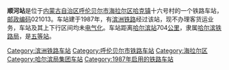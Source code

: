 {{noteTA
|1=zh-cn:始发车次; zh-hk:列車班次;
|2=zh-cn:车次; zh-hk:班次;
}}
{{Infobox China railway station 
|车站名称 = 顺河站
|eng_name = Shunhe Railway Station
|image = 
|caption = 
|address = [[内蒙古自治区|内蒙古自治区]][[呼伦贝尔市|呼伦贝尔市]][[海拉尔区|海拉尔区]][[哈克镇|哈克镇]]十六号村
|coordinates = {{coord|49.178739|120.317583|display=inline,title}}
|code = 57765
|former = 第16号小站
|归属 = [[哈尔滨铁路局|哈尔滨铁路局]]
|车站等级 = [[五等站_(中铁)|五等站]]
|线路 = [[滨洲铁路|滨洲铁路]]
}}
'''顺河站'''是位于[[内蒙古自治区|内蒙古自治区]][[呼伦贝尔市|呼伦贝尔市]][[海拉尔区|海拉尔区]][[哈克镇|哈克镇]]十六号村的一个铁路车站，[[邮政编码|邮政编码]]021013。车站建于1987年，有[[滨洲铁路|滨洲铁路]]经过该站，现不办理客货运业务，车站及其上下行区间均未[[电气化|电气化]]。车站距离[[哈尔滨站|哈尔滨站]]704[[公里|公里]]，隶属[[哈尔滨铁路局|哈尔滨铁路局]]，是[[五等站_(中铁)|五等站]]。

{{start rail box}}
{{s-inop|[[扎罗木得站|扎罗木得站]]|{{站|哈尔滨}}方向}}
{{s-line|[[滨洲铁路|滨洲铁路]]}}
{{s-inop|[[哈克站|哈克站]]|{{站|满洲里}}方向}}
{{end box}}

{{滨洲铁路}}
{{铁路车站小作品}}
{{内蒙古小作品}}

[[Category:滨洲铁路车站|Category:滨洲铁路车站]]
[[Category:呼伦贝尔市铁路车站|Category:呼伦贝尔市铁路车站]]
[[Category:海拉尔区|Category:海拉尔区]]
[[Category:哈尔滨局集团车站|Category:哈尔滨局集团车站]]
[[Category:1987年启用的铁路车站|Category:1987年启用的铁路车站]]
